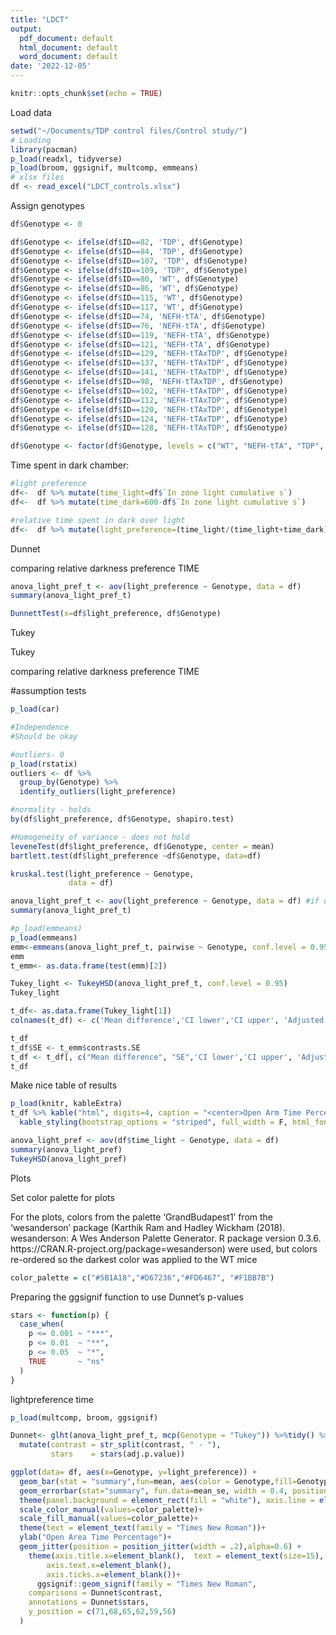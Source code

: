 ```yaml
---
title: "LDCT"
output:
  pdf_document: default
  html_document: default
  word_document: default
date: '2022-12-05'
---
```


```r
knitr::opts_chunk$set(echo = TRUE)
```
Load data
```r
setwd("~/Documents/TDP control files/Control study/")
# Loading
library(pacman)
p_load(readxl, tidyverse)
p_load(broom, ggsignif, multcomp, emmeans)
# xlsx files
df <- read_excel("LDCT_controls.xlsx")

```


Assign genotypes
```r
df$Genotype <- 0

df$Genotype <- ifelse(df$ID==82, 'TDP', df$Genotype)
df$Genotype <- ifelse(df$ID==84, 'TDP', df$Genotype)
df$Genotype <- ifelse(df$ID==107, 'TDP', df$Genotype)
df$Genotype <- ifelse(df$ID==109, 'TDP', df$Genotype)
df$Genotype <- ifelse(df$ID==80, 'WT', df$Genotype)
df$Genotype <- ifelse(df$ID==86, 'WT', df$Genotype)
df$Genotype <- ifelse(df$ID==115, 'WT', df$Genotype)
df$Genotype <- ifelse(df$ID==117, 'WT', df$Genotype)
df$Genotype <- ifelse(df$ID==74, 'NEFH-tTA', df$Genotype)
df$Genotype <- ifelse(df$ID==76, 'NEFH-tTA', df$Genotype)
df$Genotype <- ifelse(df$ID==119, 'NEFH-tTA', df$Genotype)
df$Genotype <- ifelse(df$ID==121, 'NEFH-tTA', df$Genotype)
df$Genotype <- ifelse(df$ID==129, 'NEFH-tTAxTDP', df$Genotype)
df$Genotype <- ifelse(df$ID==137, 'NEFH-tTAxTDP', df$Genotype)
df$Genotype <- ifelse(df$ID==141, 'NEFH-tTAxTDP', df$Genotype)
df$Genotype <- ifelse(df$ID==98, 'NEFH-tTAxTDP', df$Genotype)
df$Genotype <- ifelse(df$ID==102, 'NEFH-tTAxTDP', df$Genotype)
df$Genotype <- ifelse(df$ID==112, 'NEFH-tTAxTDP', df$Genotype)
df$Genotype <- ifelse(df$ID==120, 'NEFH-tTAxTDP', df$Genotype)
df$Genotype <- ifelse(df$ID==124, 'NEFH-tTAxTDP', df$Genotype)
df$Genotype <- ifelse(df$ID==128, 'NEFH-tTAxTDP', df$Genotype)

df$Genotype <- factor(df$Genotype, levels = c("WT", "NEFH-tTA", "TDP", "NEFH-tTAxTDP"))


```


Time spent in dark chamber:
```r
#light preference
df<-  df %>% mutate(time_light=df$`In zone light cumulative s`)
df<-  df %>% mutate(time_dark=600-df$`In zone light cumulative s`)

#relative time spent in dark over light
df<-  df %>% mutate(light_preference=(time_light/(time_light+time_dark))*100)
```


Dunnet

comparing relative darkness preference TIME
```r

anova_light_pref_t <- aov(light_preference ~ Genotype, data = df)
summary(anova_light_pref_t)

DunnettTest(x=df$light_preference, df$Genotype)

```

Tukey


Tukey

comparing relative darkness preference TIME

#assumption tests

```r
p_load(car)

#Independence
#Should be okay

#outliers- 0
p_load(rstatix)
outliers <- df %>%
  group_by(Genotype) %>%
  identify_outliers(light_preference)

#normality - holds
by(df$light_preference, df$Genotype, shapiro.test)

#Homogeneity of variance - does not hold
leveneTest(df$light_preference, df$Genotype, center = mean)
bartlett.test(df$light_preference ~df$Genotype, data=df)

kruskal.test(light_preference ~ Genotype, 
             data = df)
```


```r
anova_light_pref_t <- aov(light_preference ~ Genotype, data = df) #if using light_preference_freq instead, it is non-significant
summary(anova_light_pref_t)

#p_load(emmeans)
p_load(emmeans)
emm<-emmeans(anova_light_pref_t, pairwise ~ Genotype, conf.level = 0.95)
emm
t_emm<- as.data.frame(test(emm)[2])

Tukey_light <- TukeyHSD(anova_light_pref_t, conf.level = 0.95)
Tukey_light

t_df<- as.data.frame(Tukey_light[1])
colnames(t_df) <- c('Mean difference','CI lower','CI upper', 'Adjusted p value')

t_df
t_df$SE <- t_emm$contrasts.SE
t_df <- t_df[, c("Mean difference", "SE",'CI lower','CI upper', 'Adjusted p value')]
t_df


```


Make nice table of results
```r
p_load(knitr, kableExtra)
t_df %>% kable("html", digits=4, caption = "<center>Open Arm Time Percentage</center>") %>% 
  kable_styling(bootstrap_options = "striped", full_width = F, html_font = "Times New Roman")

```


```r
anova_light_pref <- aov(df$time_light ~ Genotype, data = df)
summary(anova_light_pref)
TukeyHSD(anova_light_pref)
```


Plots

Set color palette for plots

For the plots, colors from the palette 'GrandBudapest1' from the 'wesanderson' package (Karthik Ram and Hadley Wickham (2018). wesanderson: A Wes Anderson Palette Generator. R package
  version 0.3.6. https://CRAN.R-project.org/package=wesanderson) were used, but colors re-ordered so the darkest color was applied to the WT mice
```r
color_palette = c("#5B1A18","#D67236","#FD6467", "#F1BB7B")
```


Preparing the ggsignif function to use Dunnet's p-values
```r

stars <- function(p) {
  case_when(
    p <= 0.001 ~ "***",
    p <= 0.01  ~ "**",
    p <= 0.05  ~ "*",
    TRUE       ~ "ns"
  )
}

```


lightpreference time
```r
p_load(multcomp, broom, ggsignif)

Dunnet<- glht(anova_light_pref_t, mcp(Genotype = "Tukey")) %>%tidy() %>% 
  mutate(contrast = str_split(contrast, " - "),
         stars    = stars(adj.p.value))

ggplot(data= df, aes(x=Genotype, y=light_preference)) +
  geom_bar(stat = "summary",fun=mean, aes(color = Genotype,fill=Genotype), alpha = 0.01, size=1) +
  geom_errorbar(stat="summary", fun.data=mean_se, width = 0.4, position = "dodge")+
  theme(panel.background = element_rect(fill = "white"), axis.line = element_line(color="black"))+ 
  scale_color_manual(values=color_palette)+
  scale_fill_manual(values=color_palette)+
  theme(text = element_text(family = "Times New Roman"))+
  ylab("Open Area Time Percentage")+
  geom_jitter(position = position_jitter(width = .2),alpha=0.6) +
    theme(axis.title.x=element_blank(),  text = element_text(size=15),
        axis.text.x=element_blank(),
        axis.ticks.x=element_blank())+
      ggsignif::geom_signif(family = "Times New Roman",
    comparisons = Dunnet$contrast,
    annotations = Dunnet$stars,
    y_position = c(71,68,65,62,59,56)
  )

```